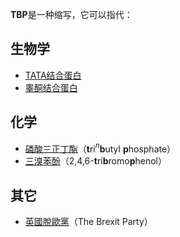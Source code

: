 '''TBP'''是一种缩写，它可以指代：
==生物学==
* [[TATA结合蛋白|TATA结合蛋白]]
* [[雄激素结合蛋白|睾酮结合蛋白]]
==化学==
* [[磷酸三正丁酯|磷酸三正丁酯]]（'''t'''ri''<sup>n</sup>'''''b'''utyl '''p'''hosphate）
* [[三溴苯酚|三溴苯酚]]（2,4,6-'''t'''ri'''b'''romo'''p'''henol）
==其它==
* [[英國脫歐黨|英國脫歐黨]]（The Brexit Party）
{{Disambig|Cat=三字拉丁字母缩写消歧义}}